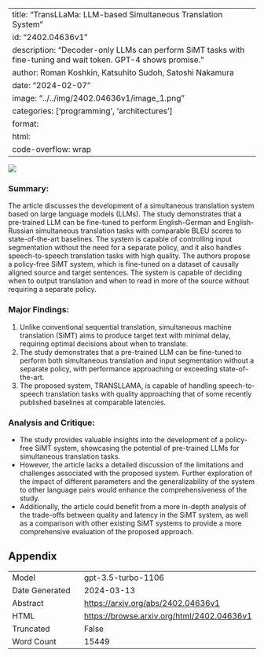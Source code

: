 
---
title: "TransLLaMa: LLM-based Simultaneous Translation System"
id: "2402.04636v1"
description: "Decoder-only LLMs can perform SiMT tasks with fine-tuning and wait token. GPT-4 shows promise."
author: Roman Koshkin, Katsuhito Sudoh, Satoshi Nakamura
date: "2024-02-07"
image: "../../img/2402.04636v1/image_1.png"
categories: ['programming', 'architectures']
format:
  html:
    code-overflow: wrap
---

![](../../img/2402.04636v1/image_1.png)

### Summary:
The article discusses the development of a simultaneous translation system based on large language models (LLMs). The study demonstrates that a pre-trained LLM can be fine-tuned to perform English-German and English-Russian simultaneous translation tasks with comparable BLEU scores to state-of-the-art baselines. The system is capable of controlling input segmentation without the need for a separate policy, and it also handles speech-to-speech translation tasks with high quality. The authors propose a policy-free SiMT system, which is fine-tuned on a dataset of causally aligned source and target sentences. The system is capable of deciding when to output translation and when to read in more of the source without requiring a separate policy.

### Major Findings:
1. Unlike conventional sequential translation, simultaneous machine translation (SiMT) aims to produce target text with minimal delay, requiring optimal decisions about when to translate.
2. The study demonstrates that a pre-trained LLM can be fine-tuned to perform both simultaneous translation and input segmentation without a separate policy, with performance approaching or exceeding state-of-the-art.
3. The proposed system, TRANSLLAMA, is capable of handling speech-to-speech translation tasks with quality approaching that of some recently published baselines at comparable latencies.

### Analysis and Critique:
- The study provides valuable insights into the development of a policy-free SiMT system, showcasing the potential of pre-trained LLMs for simultaneous translation tasks.
- However, the article lacks a detailed discussion of the limitations and challenges associated with the proposed system. Further exploration of the impact of different parameters and the generalizability of the system to other language pairs would enhance the comprehensiveness of the study.
- Additionally, the article could benefit from a more in-depth analysis of the trade-offs between quality and latency in the SiMT system, as well as a comparison with other existing SiMT systems to provide a more comprehensive evaluation of the proposed approach.

## Appendix

|          |          |
|----------|----------|
| Model     | gpt-3.5-turbo-1106       |
| Date Generated     | 2024-03-13       |
| Abstract | [https://arxiv.org/abs/2402.04636v1](https://arxiv.org/abs/2402.04636v1)        |
| HTML     | [https://browse.arxiv.org/html/2402.04636v1](https://browse.arxiv.org/html/2402.04636v1)       |
| Truncated       | False       |
| Word Count       | 15449       |